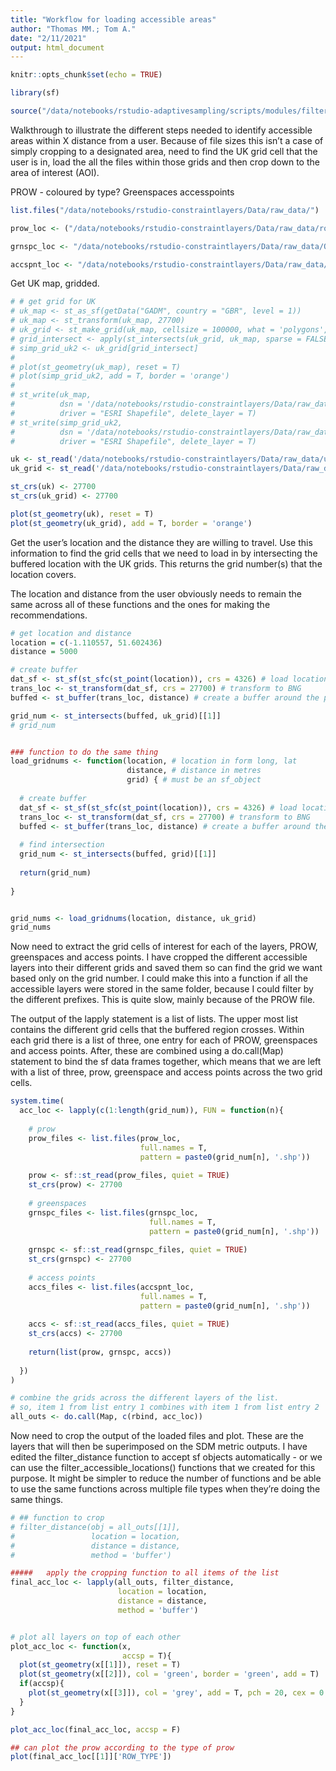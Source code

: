 ```yaml
---
title: "Workflow for loading accessible areas"
author: "Thomas MM.; Tom A."
date: "2/11/2021"
output: html_document
---
```


```r
knitr::opts_chunk$set(echo = TRUE)

library(sf)

source("/data/notebooks/rstudio-adaptivesampling/scripts/modules/filter_distance.R")


```


Walkthrough to illustrate the different steps needed to identify accessible areas within X distance from a user. Because of file sizes this isn't a case of simply cropping to a designated area, need to find the UK grid cell that the user is in, load the all the files within those grids and then crop down to the area of interest (AOI).

PROW - coloured by type?
Greenspaces
accesspoints

```r

list.files("/data/notebooks/rstudio-constraintlayers/Data/raw_data/")

prow_loc <- ("/data/notebooks/rstudio-constraintlayers/Data/raw_data/rowmaps_footpathbridleway/rowmaps_footpathbridleway/gridded_data")

grnspc_loc <- "/data/notebooks/rstudio-constraintlayers/Data/raw_data/OS_greenspaces/OS Open Greenspace (ESRI Shape File) GB/data/gridded_greenspace_data/"

accspnt_loc <- "/data/notebooks/rstudio-constraintlayers/Data/raw_data/OS_greenspaces/OS Open Greenspace (ESRI Shape File) GB/data/gridded_accesspoint_data/"

```


Get UK map, gridded.

```r

# # get grid for UK
# uk_map <- st_as_sf(getData("GADM", country = "GBR", level = 1))
# uk_map <- st_transform(uk_map, 27700)
# uk_grid <- st_make_grid(uk_map, cellsize = 100000, what = 'polygons', square=TRUE)
# grid_intersect <- apply(st_intersects(uk_grid, uk_map, sparse = FALSE), 1, any)
# simp_grid_uk2 <- uk_grid[grid_intersect]
# 
# plot(st_geometry(uk_map), reset = T)
# plot(simp_grid_uk2, add = T, border = 'orange')
# 
# st_write(uk_map,
#          dsn = '/data/notebooks/rstudio-constraintlayers/Data/raw_data/uk_map.shp',
#          driver = "ESRI Shapefile", delete_layer = T)
# st_write(simp_grid_uk2,
#          dsn = '/data/notebooks/rstudio-constraintlayers/Data/raw_data/uk_grid.shp',
#          driver = "ESRI Shapefile", delete_layer = T)

uk <- st_read('/data/notebooks/rstudio-constraintlayers/Data/raw_data/uk_map.shp')
uk_grid <- st_read('/data/notebooks/rstudio-constraintlayers/Data/raw_data/uk_grid.shp')

st_crs(uk) <- 27700
st_crs(uk_grid) <- 27700

plot(st_geometry(uk), reset = T)
plot(st_geometry(uk_grid), add = T, border = 'orange')

```

Get the user's location and the distance they are willing to travel. Use this information to find the grid cells that we need to load in by intersecting the buffered location with the UK grids. This returns the grid number(s) that the location covers.

The location and distance from the user obviously needs to remain the same across all of these functions and the ones for making the recommendations.

```r

# get location and distance
location = c(-1.110557, 51.602436)
distance = 5000

# create buffer
dat_sf <- st_sf(st_sfc(st_point(location)), crs = 4326) # load location points, convert to spatial lat/lon
trans_loc <- st_transform(dat_sf, crs = 27700) # transform to BNG
buffed <- st_buffer(trans_loc, distance) # create a buffer around the point

grid_num <- st_intersects(buffed, uk_grid)[[1]]
# grid_num


### function to do the same thing
load_gridnums <- function(location, # location in form long, lat
                          distance, # distance in metres
                          grid) { # must be an sf_object
  
  # create buffer
  dat_sf <- st_sf(st_sfc(st_point(location)), crs = 4326) # load location points, convert to spatial lat/lon
  trans_loc <- st_transform(dat_sf, crs = 27700) # transform to BNG
  buffed <- st_buffer(trans_loc, distance) # create a buffer around the point
  
  # find intersection
  grid_num <- st_intersects(buffed, grid)[[1]]
  
  return(grid_num)
  
}


grid_nums <- load_gridnums(location, distance, uk_grid)
grid_nums

```


Now need to extract the grid cells of interest for each of the layers, PROW, greenspaces and access points. I have cropped the different accessible layers into their different grids and saved them so can find the grid we want based only on the grid number. I could make this into a function if all the accessible layers were stored in the same folder, because I could filter by the different prefixes. This is quite slow, mainly because of the PROW file. 

The output of the lapply statement is a list of lists. The upper most list contains the different grid cells that the buffered region crosses. Within each grid there is a list of three, one entry for each of PROW, greenspaces and access points. After, these are combined using a do.call(Map) statement to bind the sf data frames together, which means that we are left with a list of three, prow, greenspace and access points across the two grid cells.

```r

system.time(
  acc_loc <- lapply(c(1:length(grid_num)), FUN = function(n){
    
    # prow
    prow_files <- list.files(prow_loc, 
                             full.names = T,
                             pattern = paste0(grid_num[n], '.shp'))
    
    prow <- sf::st_read(prow_files, quiet = TRUE)
    st_crs(prow) <- 27700
    
    # greenspaces
    grnspc_files <- list.files(grnspc_loc, 
                               full.names = T,
                               pattern = paste0(grid_num[n], '.shp'))
    
    grnspc <- sf::st_read(grnspc_files, quiet = TRUE)
    st_crs(grnspc) <- 27700
    
    # access points
    accs_files <- list.files(accspnt_loc, 
                             full.names = T,
                             pattern = paste0(grid_num[n], '.shp'))
    
    accs <- sf::st_read(accs_files, quiet = TRUE)
    st_crs(accs) <- 27700
    
    return(list(prow, grnspc, accs))
    
  })
)

# combine the grids across the different layers of the list.
# so, item 1 from list entry 1 combines with item 1 from list entry 2
all_outs <- do.call(Map, c(rbind, acc_loc))

```


Now need to crop the output of the loaded files and plot. These are the layers that will then be superimposed on the SDM metric outputs. I have edited the filter_distance function to accept sf objects automatically - or we can use the filter_accessible_locations() functions that we created for this purpose. It might be simpler to reduce the number of functions and be able to use the same functions across multiple file types when they're doing the same things. 

```r

# ## function to crop
# filter_distance(obj = all_outs[[1]],
#                 location = location,
#                 distance = distance,
#                 method = 'buffer')

#####   apply the cropping function to all items of the list 
final_acc_loc <- lapply(all_outs, filter_distance,
                        location = location,
                        distance = distance,
                        method = 'buffer')


# plot all layers on top of each other
plot_acc_loc <- function(x,
                         accsp = T){
  plot(st_geometry(x[[1]]), reset = T)
  plot(st_geometry(x[[2]]), col = 'green', border = 'green', add = T)
  if(accsp){
    plot(st_geometry(x[[3]]), col = 'grey', add = T, pch = 20, cex = 0.8)
  }
}

plot_acc_loc(final_acc_loc, accsp = F)

## can plot the prow according to the type of prow 
plot(final_acc_loc[[1]]['ROW_TYPE'])


```












